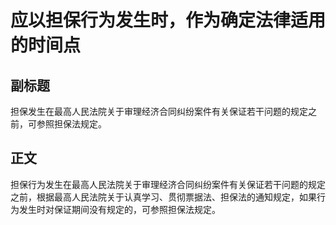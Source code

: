 # 应以担保行为发生时，作为确定法律适用的时间点
## 副标题
担保发生在最高人民法院关于审理经济合同纠纷案件有关保证若干问题的规定之前，可参照担保法规定。
## 正文
担保行为发生在最高人民法院关于审理经济合同纠纷案件有关保证若干问题的规定之前，根据最高人民法院关于认真学习、贯彻票据法、担保法的通知规定，如果行为发生时对保证期间没有规定的，可参照担保法规定。